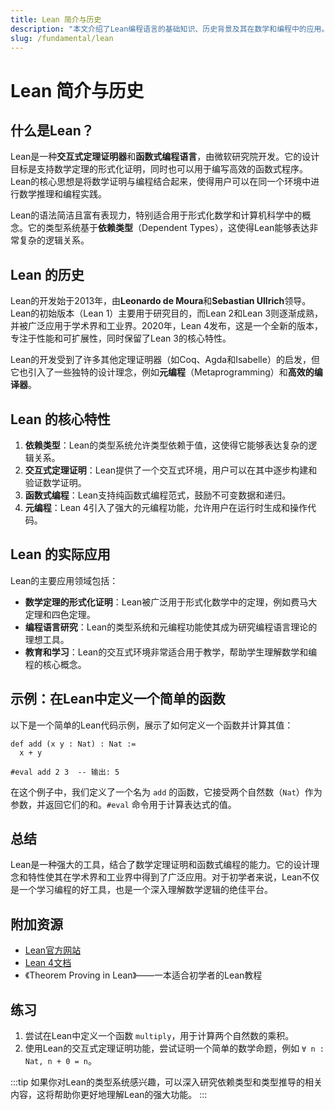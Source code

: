 ```yaml
---
title: Lean 简介与历史
description: "本文介绍了Lean编程语言的基础知识、历史背景及其在数学和编程中的应用。适合初学者了解Lean的核心概念和发展历程。"
slug: /fundamental/lean
---
```


# Lean 简介与历史

## 什么是Lean？

Lean是一种**交互式定理证明器**和**函数式编程语言**，由微软研究院开发。它的设计目标是支持数学定理的形式化证明，同时也可以用于编写高效的函数式程序。Lean的核心思想是将数学证明与编程结合起来，使得用户可以在同一个环境中进行数学推理和编程实践。

Lean的语法简洁且富有表现力，特别适合用于形式化数学和计算机科学中的概念。它的类型系统基于**依赖类型**（Dependent Types），这使得Lean能够表达非常复杂的逻辑关系。

## Lean 的历史

Lean的开发始于2013年，由**Leonardo de Moura**和**Sebastian Ullrich**领导。Lean的初始版本（Lean 1）主要用于研究目的，而Lean 2和Lean 3则逐渐成熟，并被广泛应用于学术界和工业界。2020年，Lean 4发布，这是一个全新的版本，专注于性能和可扩展性，同时保留了Lean 3的核心特性。

Lean的开发受到了许多其他定理证明器（如Coq、Agda和Isabelle）的启发，但它也引入了一些独特的设计理念，例如**元编程**（Metaprogramming）和**高效的编译器**。

## Lean 的核心特性

1. **依赖类型**：Lean的类型系统允许类型依赖于值，这使得它能够表达复杂的逻辑关系。
2. **交互式定理证明**：Lean提供了一个交互式环境，用户可以在其中逐步构建和验证数学证明。
3. **函数式编程**：Lean支持纯函数式编程范式，鼓励不可变数据和递归。
4. **元编程**：Lean 4引入了强大的元编程功能，允许用户在运行时生成和操作代码。

## Lean 的实际应用

Lean的主要应用领域包括：

- **数学定理的形式化证明**：Lean被广泛用于形式化数学中的定理，例如费马大定理和四色定理。
- **编程语言研究**：Lean的类型系统和元编程功能使其成为研究编程语言理论的理想工具。
- **教育和学习**：Lean的交互式环境非常适合用于教学，帮助学生理解数学和编程的核心概念。

## 示例：在Lean中定义一个简单的函数

以下是一个简单的Lean代码示例，展示了如何定义一个函数并计算其值：

```lean
def add (x y : Nat) : Nat :=
  x + y

#eval add 2 3  -- 输出: 5
```

在这个例子中，我们定义了一个名为 `add` 的函数，它接受两个自然数（`Nat`）作为参数，并返回它们的和。`#eval` 命令用于计算表达式的值。

## 总结

Lean是一种强大的工具，结合了数学定理证明和函数式编程的能力。它的设计理念和特性使其在学术界和工业界中得到了广泛应用。对于初学者来说，Lean不仅是一个学习编程的好工具，也是一个深入理解数学逻辑的绝佳平台。

## 附加资源

- [Lean官方网站](https://leanprover.github.io/)
- [Lean 4文档](https://leanprover.github.io/lean4/doc/)
- 《Theorem Proving in Lean》——一本适合初学者的Lean教程

## 练习

1. 尝试在Lean中定义一个函数 `multiply`，用于计算两个自然数的乘积。
2. 使用Lean的交互式定理证明功能，尝试证明一个简单的数学命题，例如 `∀ n : Nat, n + 0 = n`。

:::tip
如果你对Lean的类型系统感兴趣，可以深入研究依赖类型和类型推导的相关内容，这将帮助你更好地理解Lean的强大功能。
:::